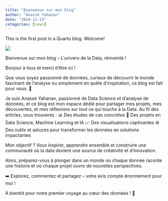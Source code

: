 ```yaml
---
title: "Bienvenue sur mon blog"
author: "Anassé Yahanan"
date: "2024-11-23"
categories: [news]
---
```


This is the first post in a Quarto blog. Welcome!

![](thumbnail.jpg)

Bienvenue sur mon blog – L’univers de la Data, réinventé !

Bonjour à tous et merci d’être ici !

Que vous soyez passionné de données, curieux de découvrir le monde fascinant de l’analyse ou simplement en quête d’inspiration, ce blog est fait pour vous. 🌟

Je suis Anassé Yahanan, passionné de Data Science et d’analyse de données, et ce blog est mon espace dédié pour partager mes projets, mes découvertes, et mes réflexions sur tout ce qui touche à la Data. Au fil des articles, vous trouverez :
📊 Des études de cas concrètes
🤖 Des projets en Data Science, Machine Learning et IA
📈 Des visualisations captivantes
⚙️ Des outils et astuces pour transformer les données en solutions impactantes

Mon objectif ? Vous inspirer, apprendre ensemble et construire une communauté où la data devient une source de créativité et d’innovation.

Alors, préparez-vous à plonger dans un monde où chaque donnée raconte une histoire et où chaque projet ouvre de nouvelles perspectives.

➡️ Explorez, commentez et partagez – votre avis compte énormément pour moi !

À bientôt pour notre premier voyage au cœur des données ! 🚀


